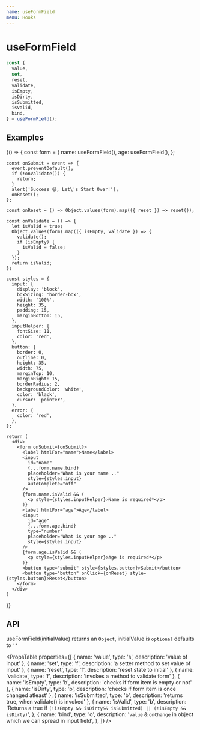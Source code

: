```yaml
---
name: useFormField
menu: Hooks
---
```



# useFormField

```js
const {
  value,
  set,
  reset,
  validate,
  isEmpty,
  isDirty,
  isSubmitted,
  isValid,
  bind,
} = useFormField();
```

## Examples

<Playground>
  {() => {
    const form = {
      name: useFormField(),
      age: useFormField(),
    };

    const onSubmit = event => {
      event.preventDefault();
      if (!onValidate()) {
        return;
      }
      alert('Success 😄, Let\'s Start Over!');
      onReset();
    };

    const onReset = () => Object.values(form).map(({ reset }) => reset());

    const onValidate = () => {
      let isValid = true;
      Object.values(form).map(({ isEmpty, validate }) => {
        validate();
        if (isEmpty) {
          isValid = false;
        }
      });
      return isValid;
    };

    const styles = {
      input: {
        display: 'block',
        boxSizing: 'border-box',
        width: '100%',
        height: 35,
        padding: 15,
        marginBottom: 15,
      },
      inputHelper: {
        fontSize: 11,
        color: 'red',
      },
      button: {
        border: 0,
        outline: 0,
        height: 35,
        width: 75,
        marginTop: 10,
        marginRight: 15,
        borderRadius: 2,
        backgroundColor: 'white',
        color: 'black',
        cursor: 'pointer',
      },
      error: {
        color: 'red',
      },
    };

    return (
      <div>
        <form onSubmit={onSubmit}>
          <label htmlFor="name">Name</label>
          <input
            id="name"
            {...form.name.bind}
            placeholder="What is your name .."
            style={styles.input}
            autoComplete="off"
          />
          {form.name.isValid && (
            <p style={styles.inputHelper}>Name is required*</p>
          )}
          <label htmlFor="age">Age</label>
          <input
            id="age"
            {...form.age.bind}
            type="number"
            placeholder="What is your age .."
            style={styles.input}
          />
          {form.age.isValid && (
            <p style={styles.inputHelper}>Age is required*</p>
          )}
          <button type="submit" style={styles.button}>Submit</button>
          <button type="button" onClick={onReset} style={styles.button}>Reset</button>
        </form>
      </div>
    )

}}

</Playground>

## API

useFormField(initialValue) returns an `Object`, initialValue is `optional` defaults to `''`

<PropsTable
  properties={[
    { name: 'value', type: 's', description: 'value of input' },
    { name: 'set', type: 'f', description: 'a setter method to set value of input' },
    { name: 'reset', type: 'f', description: 'reset state to initial' },
    { name: 'validate', type: 'f', description: 'invokes a method to validate form' },
    { name: 'isEmpty', type: 'b', description: 'checks if form item is empty or not' },
    { name: 'isDirty', type: 'b', description: 'checks if form item is once changed atleast' },
    { name: 'isSubmitted', type: 'b', description: 'returns true, when validate() is invoked' },
    {
      name: 'isValid',
      type: 'b',
      description:
        'Returns a true if `(!isEmpty && isDirty&& isSubmitted) || (!isEmpty && isDirty)`',
    },
    {
      name: 'bind',
      type: 'o',
      description: '`value` & `onChange` in object which we can spread in input field',
    },
  ]}
/>
